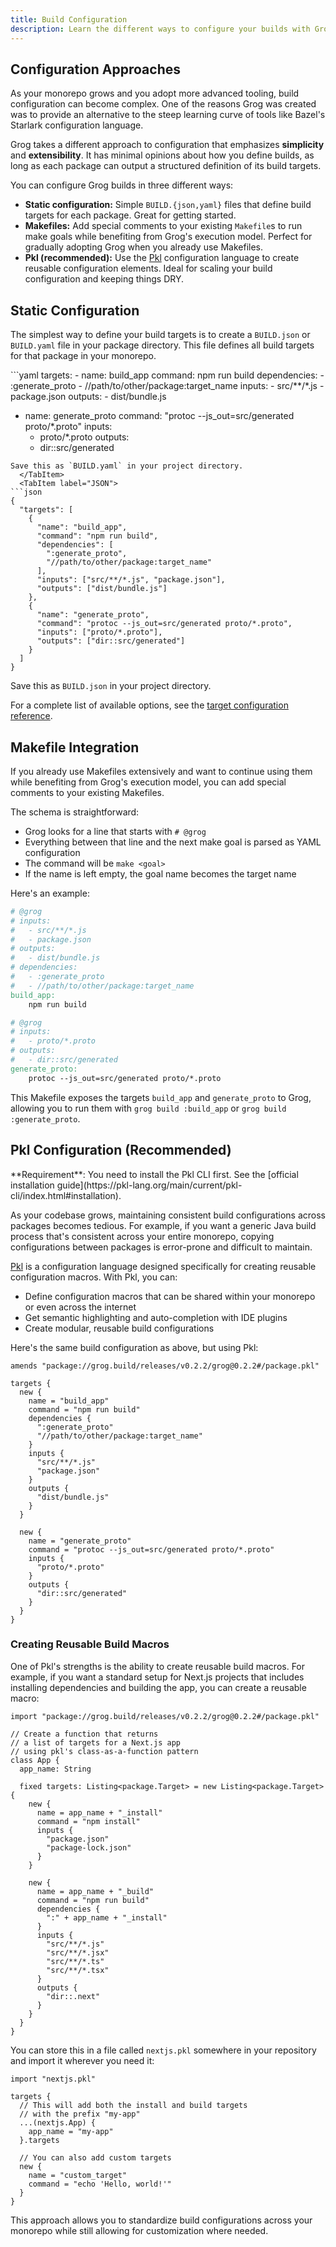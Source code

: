 ```yaml
---
title: Build Configuration
description: Learn the different ways to configure your builds with Grog.
---
```



## Configuration Approaches

As your monorepo grows and you adopt more advanced tooling, build configuration can become complex. One of the reasons Grog was created was to provide an alternative to the steep learning curve of tools like Bazel's Starlark configuration language.

Grog takes a different approach to configuration that emphasizes **simplicity** and **extensibility**. It has minimal opinions about how you define builds, as long as each package can output a structured definition of its build targets.

You can configure Grog builds in three different ways:

- **Static configuration:** Simple `BUILD.{json,yaml}` files that define build targets for each package. Great for getting started.
- **Makefiles:** Add special comments to your existing `Makefile`s to run make goals while benefiting from Grog's execution model.
  Perfect for gradually adopting Grog when you already use Makefiles.
- **Pkl (recommended):** Use the [Pkl](https://pkl-lang.org/) configuration language to create reusable configuration elements.
  Ideal for scaling your build configuration and keeping things DRY.

## Static Configuration

The simplest way to define your build targets is to create a `BUILD.json` or `BUILD.yaml` file in your package directory. This file defines all build targets for that package in your monorepo.

<Tabs>
  <TabItem label="YAML">
```yaml
targets:
  - name: build_app
    command: npm run build
    dependencies:
      - :generate_proto
      - //path/to/other/package:target_name
    inputs:
      - src/**/*.js
      - package.json
    outputs:
      - dist/bundle.js

- name: generate_proto
  command: "protoc --js_out=src/generated proto/\*.proto"
  inputs:
  - proto/\*.proto
    outputs:
  - dir::src/generated

````
Save this as `BUILD.yaml` in your project directory.
  </TabItem>
  <TabItem label="JSON">
```json
{
  "targets": [
    {
      "name": "build_app",
      "command": "npm run build",
      "dependencies": [
        ":generate_proto",
        "//path/to/other/package:target_name"
      ],
      "inputs": ["src/**/*.js", "package.json"],
      "outputs": ["dist/bundle.js"]
    },
    {
      "name": "generate_proto",
      "command": "protoc --js_out=src/generated proto/*.proto",
      "inputs": ["proto/*.proto"],
      "outputs": ["dir::src/generated"]
    }
  ]
}
````

Save this as `BUILD.json` in your project directory.

  </TabItem>
</Tabs>

For a complete list of available options, see the [target configuration reference](/reference/target-configuration).

## Makefile Integration

If you already use Makefiles extensively and want to continue using them while benefiting from Grog's execution model, you can add special comments to your existing Makefiles.

The schema is straightforward:

- Grog looks for a line that starts with `# @grog`
- Everything between that line and the next make goal is parsed as YAML configuration
- The command will be `make <goal>`
- If the name is left empty, the goal name becomes the target name

Here's an example:

```Makefile
# @grog
# inputs:
#   - src/**/*.js
#   - package.json
# outputs:
#   - dist/bundle.js
# dependencies:
#   - :generate_proto
#   - //path/to/other/package:target_name
build_app:
	npm run build

# @grog
# inputs:
#   - proto/*.proto
# outputs:
#   - dir::src/generated
generate_proto:
	protoc --js_out=src/generated proto/*.proto
```

This Makefile exposes the targets `build_app` and `generate_proto` to Grog, allowing you to run them with `grog build :build_app` or `grog build :generate_proto`.

## Pkl Configuration (Recommended)

<Aside>
  **Requirement**: You need to install the Pkl CLI first. See the [official
  installation
  guide](https://pkl-lang.org/main/current/pkl-cli/index.html#installation).
</Aside>

As your codebase grows, maintaining consistent build configurations across packages becomes tedious. For example, if you want a generic Java build process that's consistent across your entire monorepo, copying configurations between packages is error-prone and difficult to maintain.

[Pkl](https://pkl-lang.org/) is a configuration language designed specifically for creating reusable configuration macros. With Pkl, you can:

- Define configuration macros that can be shared within your monorepo or even across the internet
- Get semantic highlighting and auto-completion with IDE plugins
- Create modular, reusable build configurations

Here's the same build configuration as above, but using Pkl:

```Pkl
amends "package://grog.build/releases/v0.2.2/grog@0.2.2#/package.pkl"

targets {
  new {
    name = "build_app"
    command = "npm run build"
    dependencies {
      ":generate_proto"
      "//path/to/other/package:target_name"
    }
    inputs {
      "src/**/*.js"
      "package.json"
    }
    outputs {
      "dist/bundle.js"
    }
  }

  new {
    name = "generate_proto"
    command = "protoc --js_out=src/generated proto/*.proto"
    inputs {
      "proto/*.proto"
    }
    outputs {
      "dir::src/generated"
    }
  }
}
```

### Creating Reusable Build Macros

One of Pkl's strengths is the ability to create reusable build macros.
For example, if you want a standard setup for Next.js projects that includes installing dependencies and building the app, you can create a reusable macro:

```Pkl
import "package://grog.build/releases/v0.2.2/grog@0.2.2#/package.pkl"

// Create a function that returns
// a list of targets for a Next.js app
// using pkl's class-as-a-function pattern
class App {
  app_name: String

  fixed targets: Listing<package.Target> = new Listing<package.Target> {
    new {
      name = app_name + "_install"
      command = "npm install"
      inputs {
        "package.json"
        "package-lock.json"
      }
    }

    new {
      name = app_name + "_build"
      command = "npm run build"
      dependencies {
        ":" + app_name + "_install"
      }
      inputs {
        "src/**/*.js"
        "src/**/*.jsx"
        "src/**/*.ts"
        "src/**/*.tsx"
      }
      outputs {
        "dir::.next"
      }
    }
  }
}
```

You can store this in a file called `nextjs.pkl` somewhere in your repository and import it wherever you need it:

```Pkl
import "nextjs.pkl"

targets {
  // This will add both the install and build targets
  // with the prefix "my-app"
  ...(nextjs.App) {
    app_name = "my-app"
  }.targets

  // You can also add custom targets
  new {
    name = "custom_target"
    command = "echo 'Hello, world!'"
  }
}
```

This approach allows you to standardize build configurations across your monorepo while still allowing for customization where needed.
